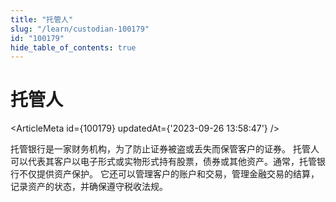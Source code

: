 ```yaml
---
title: "托管人"
slug: "/learn/custodian-100179"
id: "100179"
hide_table_of_contents: true
---
```



# 托管人

<ArticleMeta id={100179} updatedAt={'2023-09-26 13:58:47'} />
<div className='border-solid border-b border-t-0 my-4 border-[var(--ifm-color-gray-300)]' />

托管银行是一家财务机构，为了防止证券被盗或丢失而保管客户的证券。 托管人可以代表其客户以电子形式或实物形式持有股票，债券或其他资产。通常，托管银行不仅提供资产保护。 它还可以管理客户的账户和交易，管理金融交易的结算，记录资产的状态，并确保遵守税收法规。
